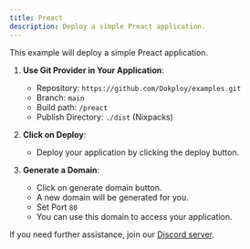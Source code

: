 ```yaml
---
title: Preact
description: Deploy a simple Preact application.
---
```



This example will deploy a simple Preact application.


1. **Use Git Provider in Your Application**:
   - Repository: `https://github.com/Dokploy/examples.git`
   - Branch: `main`
   - Build path: `/preact`
   - Publish Directory: `./dist` (Nixpacks)

2. **Click on Deploy**:
   - Deploy your application by clicking the deploy button.

3. **Generate a Domain**:
    - Click on generate domain button.
    - A new domain will be generated for you.
    - Set Port `80`
    - You can use this domain to access your application.
    
If you need further assistance, join our [Discord server](https://discord.com/invite/2tBnJ3jDJc).